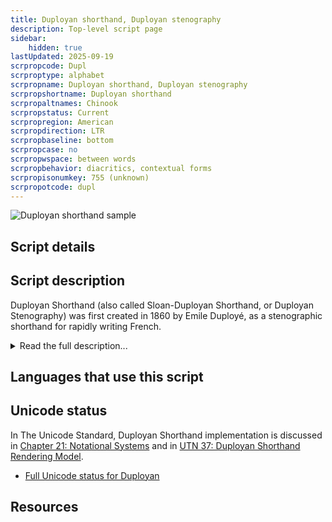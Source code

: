 ```yaml
---
title: Duployan shorthand, Duployan stenography
description: Top-level script page
sidebar:
    hidden: true
lastUpdated: 2025-09-19
scrpropcode: Dupl
scrproptype: alphabet
scrpropname: Duployan shorthand, Duployan stenography
scrpropshortname: Duployan shorthand
scrpropaltnames: Chinook
scrpropstatus: Current
scrpropregion: American
scrpropdirection: LTR
scrpropbaseline: bottom
scrpropcase: no
scrpropwspace: between words
scrpropbehavior: diacritics, contextual forms
scrpropisonumkey: 755 (unknown)
scrpropotcode: dupl
---
```



![Duployan shorthand sample](../images/dupl-sample.png "Van Anderson, 2010.")

## Script details

<ScriptDetails />

## Script description

Duployan Shorthand (also called Sloan-Duployan Shorthand, or Duployan Stenography) was first created in 1860 by Emile Duployé, as a stenographic shorthand for rapidly writing French.

<details>
<summary>Read the full description...</summary>It was also adapted for writing English, German, Spanish, and Romanian.

Around 1879, a Catholic priest, Father Jean-Marie Raphaël Le Jeune, who had learned Duployan Stenography in France, went to British Columbia to work as a missionary among the Chinook. The Chinookan language family is made up of several closely related languages, many of which are now extinct or severely endangered. One of these, a creole called Chinook Jargon, is still spoken by a few small communities in Oregon. Father Le Jeune became frustrated with the inefficiency of the Roman alphabet for writing the Chinook languages, in particular Chinook Jargon, and adapted and augmented Duployan Shorthand for this purpose. In the 1890s, he published the Kamloops Wawa, a newspaper published in Chinook Jargon. Some sources treat Duployé's shorthand and Father Le Jeune's augmented version for Chinook Jargon as two different scripts.

Around the same time, Denis-Romulus Perrault, a stenographer from Montreal, was applying Duployan Shorthand to a number of First Nations languages spoken in modern-day Quebec and Newfoundland. The exact languages which Perrault expressed in Shorthand is unknown, however the script is currently used for writing the Okanagan, Lillooet, Shushwap and North Thompson languages of interior British Columbia, as well as Chinook Jargon.

Duployan Shorthand is an alphabet, representing both consonants and vowels. In general, consonants are written using straight lines or curved arcs, and have invariable orientation (that is, they do not rotate to match the surrounding letters). Vowel letter-shapes tend to be based on circles and semi-circles, and can be rotated or reshaped to fit the context.

The script is used slightly differently for different languages, having been augmented with extra symbols to represent the phonologies of each language. For example, Chinook writing also contains compound consonant letters and a logograph. Some languages also use variant forms of the core letter set, including letters with ancillary diacritics and size variants.

Duployan Shorthand is written in a cursive style from left to right. It has been praised for its simplicity and the speed with which it can be written.
</details>

## Languages that use this script

<WsList script='Dupl' wsMax='5' />

## Unicode status

In The Unicode Standard, Duployan Shorthand implementation is discussed in [Chapter 21: Notational Systems](https://www.unicode.org/versions/latest/core-spec/chapter-21/#G27643) and in [UTN 37: Duployan Shorthand Rendering Model](https://www.unicode.org/notes/tn37/).

- [Full Unicode status for Duployan](/scrlang/unicode/dupl-unicode)



## Resources

<ScriptResources detailSummary='seemore' />

